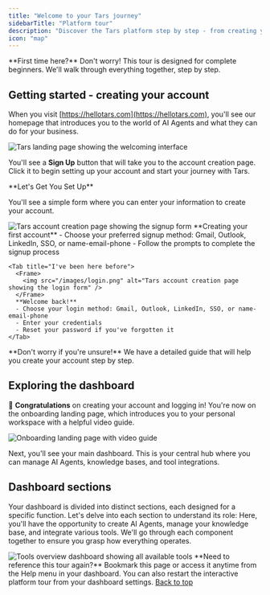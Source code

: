 ```yaml
---
title: "Welcome to your Tars journey"
sidebarTitle: "Platform tour"
description: "Discover the Tars platform step by step - from creating your account to building your first AI Agent"
icon: "map"
---
```



<Note>
  **First time here?** Don't worry! This tour is designed for complete
  beginners. We'll walk through everything together, step by step.
</Note>

## Getting started - creating your account

<Steps>
<Step title="Your first visit to Tars">
  
  When you visit [https://hellotars.com](https://hellotars.com), you'll see our homepage that introduces you to the world of AI Agents and what they can do for your business.
  
  <Frame>
  <img src="/images/homepage.png" alt="Tars landing page showing the welcoming interface" />
  </Frame>
  
  You'll see a **Sign Up** button that will take you to the account creation page. Click it to begin setting up your account and start your journey with Tars.
  
</Step>

<Step title="Creating your account">
  **Let's Get You Set Up**
  
  You'll see a simple form where you can enter your information to create your account.
  
  <Tabs>
    <Tab title="I'm completely new">
      <Frame>
        <img src="/images/signup.png" alt="Tars account creation page showing the signup form" />
      </Frame>
      **Creating your first account**
      - Choose your preferred signup method: Gmail, Outlook, LinkedIn, SSO, or name-email-phone
      - Follow the prompts to complete the signup process
    </Tab>
    
    <Tab title="I've been here before">
      <Frame>
        <img src="/images/login.png" alt="Tars account creation page showing the login form" />
      </Frame>
      **Welcome back!**
      - Choose your login method: Gmail, Outlook, LinkedIn, SSO, or name-email-phone
      - Enter your credentials
      - Reset your password if you've forgotten it
    </Tab>
  </Tabs>

  <Card title="Need help with account setup?" icon="user-plus" href="/getting-help/account-setup">
    **Don't worry if you're unsure!** We have a detailed guide that will help you create your account step by step.
  </Card>
</Step>
</Steps>

## Exploring the dashboard

🎉 **Congratulations** on creating your account and logging in! You're now on the onboarding landing page, which introduces you to your personal workspace with a helpful video guide.

<Frame>
  <img
    src="/images/landing.png"
    alt="Onboarding landing page with video guide"
  />
</Frame>

Next, you'll see your main dashboard. This is your central hub where you can manage AI Agents, knowledge bases, and tool integrations.

## <Icon icon="grid-2-plus" size="30"/> Dashboard sections

Your dashboard is divided into distinct sections, each designed for a specific function. Let's delve into each section to understand its role:
Here, you'll have the opportunity to create AI Agents, manage your knowledge base, and integrate various tools. We'll go through each component together to ensure you grasp how everything operates.

<Tabs>
  <Tab title="Agents" icon="user-robot">
    <AgentsSection />
  </Tab>

  <Tab title="Tools" icon="wrench">
    <Frame>
      <img
        src="/images/dashboard/tools/tools-overview.png"
        alt="Tools overview dashboard showing all available tools"
      />
    </Frame>
    <ToolsOverview />
  </Tab>

  <Tab title="Knowledge" icon="book">
    <KBOverview />
  </Tab>

  <Tab title="Settings" icon="user-gear">
    <ProfileSetting />
  </Tab>

  <Tab title="Support" icon="circle-question">
    <Support/>
  </Tab>
</Tabs>

<Note>
  **Need to reference this tour again?** Bookmark this page or access it anytime
  from the Help menu in your dashboard. You can also restart the interactive
  platform tour from your dashboard settings.
</Note>

<a href="#dashboard-sections" className="underline float-right">
  Back to top
</a>
